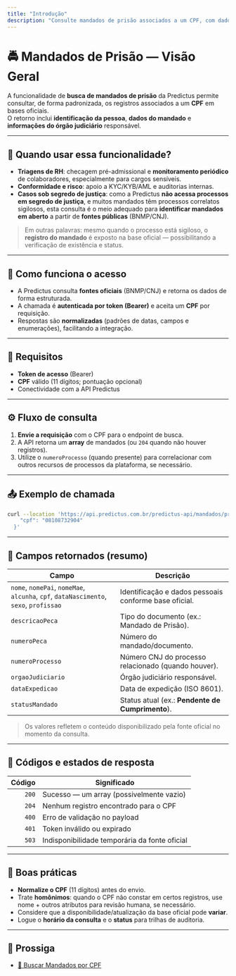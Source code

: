 ```yaml
---
title: "Introdução"
description: "Consulte mandados de prisão associados a um CPF, com dados estruturados de fontes oficiais (BNMP/CNJ)."
---
```


# 🚔 Mandados de Prisão — Visão Geral

A funcionalidade de **busca de mandados de prisão** da Predictus permite consultar, de forma padronizada, os registros associados a um **CPF** em bases oficiais.  
O retorno inclui **identificação da pessoa**, **dados do mandado** e **informações do órgão judiciário** responsável.

---

## 🧠 Quando usar essa funcionalidade?

- **Triagens de RH**: checagem pré-admissional e **monitoramento periódico** de colaboradores, especialmente para cargos sensíveis.  
- **Conformidade e risco**: apoio a KYC/KYB/AML e auditorias internas.  
- **Casos sob segredo de justiça**: como a Predictus **não acessa processos em segredo de justiça**, e muitos mandados têm processos correlatos sigilosos, esta consulta é o meio adequado para **identificar mandados em aberto** a partir de **fontes públicas** (BNMP/CNJ).

> Em outras palavras: mesmo quando o processo está sigiloso, o **registro do mandado** é exposto na base oficial — possibilitando a verificação de existência e status.

---

## 🔗 Como funciona o acesso

- A Predictus consulta **fontes oficiais** (BNMP/CNJ) e retorna os dados de forma estruturada.
- A chamada é **autenticada por token (Bearer)** e aceita um **CPF** por requisição.
- Respostas são **normalizadas** (padrões de datas, campos e enumerações), facilitando a integração.

---

## 🔐 Requisitos

- **Token de acesso** (Bearer)
- **CPF** válido (11 dígitos; pontuação opcional)
- Conectividade com a API Predictus

---

## ⚙️ Fluxo de consulta

1. **Envie a requisição** com o CPF para o endpoint de busca.  
2. A API retorna um **array** de mandados (ou `204` quando não houver registros).  
3. Utilize o `numeroProcesso` (quando presente) para correlacionar com outros recursos de processos da plataforma, se necessário.

---

## 📤 Exemplo de chamada

```bash
curl --location 'https://api.predictus.com.br/predictus-api/mandados/prisao/buscarPorCPF'   --header 'Content-Type: application/json'   --header 'Authorization: Bearer <seu_token>'   --data '{
    "cpf": "08108732904"
  }'
```

---

## 🧱 Campos retornados (resumo)

Campo | Descrição
---|---
`nome`, `nomePai`, `nomeMae`, `alcunha`, `cpf`, `dataNascimento`, `sexo`, `profissao` | Identificação e dados pessoais conforme base oficial.
`descricaoPeca` | Tipo do documento (ex.: Mandado de Prisão).
`numeroPeca` | Número do mandado/documento.
`numeroProcesso` | Número CNJ do processo relacionado (quando houver).
`orgaoJudiciario` | Órgão judiciário responsável.
`dataExpedicao` | Data de expedição (ISO 8601).
`statusMandado` | Status atual (ex.: **Pendente de Cumprimento**).

> Os valores refletem o conteúdo disponibilizado pela fonte oficial no momento da consulta.

---

## 🧭 Códigos e estados de resposta

| Código | Significado |
|------:|-------------|
| `200` | Sucesso — um array (possivelmente vazio) |
| `204` | Nenhum registro encontrado para o CPF |
| `400` | Erro de validação no payload |
| `401` | Token inválido ou expirado |
| `503` | Indisponibilidade temporária da fonte oficial |

---

## 📌 Boas práticas

- **Normalize o CPF** (11 dígitos) antes do envio.
- Trate **homônimos**: quando o CPF não constar em certos registros, use nome + outros atributos para revisão humana, se necessário.
- Considere que a disponibilidade/atualização da base oficial pode **variar**.
- Logue o **horário da consulta** e o **status** para trilhas de auditoria.

---

## 🚀 Prossiga

- [🔎 Buscar Mandados por CPF](./recursos/buscar-por-cpf)

